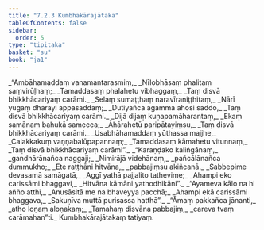 ```yaml
---
title: "7.2.3 Kumbhakārajātaka"
tableOfContents: false
sidebar:
  order: 5
type: "tipitaka"
basket: "su"
book: "ja1"
---
```



<DynamicBreadcrumb />

<Division number="90" book="ja1">

<Paragraph number="1588" type="verses" book="ja1">
_“Ambāhamaddaṃ vanamantarasmiṃ,_  
_Nīlobhāsaṃ phalitaṃ saṃvirūḷhaṃ;_  
_Tamaddasaṃ phalahetu vibhaggaṃ,_  
_Taṃ disvā bhikkhācariyaṃ carāmi._  

</Paragraph>

</Division>
<Division number="91" book="ja1">

<Paragraph number="1589" type="verses" book="ja1">
_Selaṃ sumaṭṭhaṃ naravīraniṭṭhitaṃ,_  
_Nārī yugaṃ dhārayi appasaddaṃ;_  
_Dutiyañca āgamma ahosi saddo,_  
_Taṃ disvā bhikkhācariyaṃ carāmi._  

</Paragraph>

</Division>
<Division number="92" book="ja1">

<Paragraph number="1590" type="verses" book="ja1">
_Dijā dijaṃ kuṇapamāharantaṃ,_  
_Ekaṃ samānaṃ bahukā samecca;_  
_Āhārahetū paripātayiṃsu,_  
_Taṃ disvā bhikkhācariyaṃ carāmi._  

</Paragraph>

</Division>
<Division number="93" book="ja1">

<Paragraph number="1591" type="verses" book="ja1">
_Usabhāhamaddaṃ yūthassa majjhe,_  
_Calakkakuṃ vaṇṇabalūpapannaṃ;_  
_Tamaddasaṃ kāmahetu vitunnaṃ,_  
_Taṃ disvā bhikkhācariyaṃ carāmi”._  

</Paragraph>

</Division>
<Division number="94" book="ja1">

<Paragraph number="1592" type="verses" book="ja1">
_“Karaṇḍako kaliṅgānaṃ,_  
_gandhārānañca naggaji;_  
_Nimirājā videhānaṃ,_  
_pañcālānañca dummukho;_  
_Ete raṭṭhāni hitvāna,_  
_pabbajiṃsu akiñcanā._  

</Paragraph>

</Division>
<Division number="95" book="ja1">

<Paragraph number="1593" type="verses" book="ja1">
_Sabbepime devasamā samāgatā,_  
_Aggī yathā pajjalito tathevime;_  
_Ahampi eko carissāmi bhaggavi,_  
_Hitvāna kāmāni yathodhikāni”._  

</Paragraph>

</Division>
<Division number="96" book="ja1">

<Paragraph number="1594" type="verses" book="ja1">
_“Ayameva kālo na hi añño atthi,_  
_Anusāsitā me na bhaveyya pacchā;_  
_Ahampi ekā carissāmi bhaggava,_  
_Sakuṇīva muttā purisassa hatthā”._  

</Paragraph>

</Division>
<Division number="97" book="ja1">

<Paragraph number="1595" type="verses" book="ja1">
_“Āmaṃ pakkañca jānanti,_  
_atho loṇaṃ aloṇakaṃ;_  
_Tamahaṃ disvāna pabbajiṃ,_  
_careva tvaṃ carāmahan”ti._  


</Paragraph>
</Division>

<Paragraph number="1596" type="center" book="ja1">
Kumbhakārajātakaṃ tatiyaṃ.
</Paragraph>